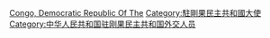 [[Category:中华人民共和国驻外大使|Congo, Democratic Republic Of The]]
[[Category:駐剛果民主共和國大使|Category:駐剛果民主共和國大使]]
[[Category:中华人民共和国驻刚果民主共和国外交人员|Category:中华人民共和国驻刚果民主共和国外交人员]]